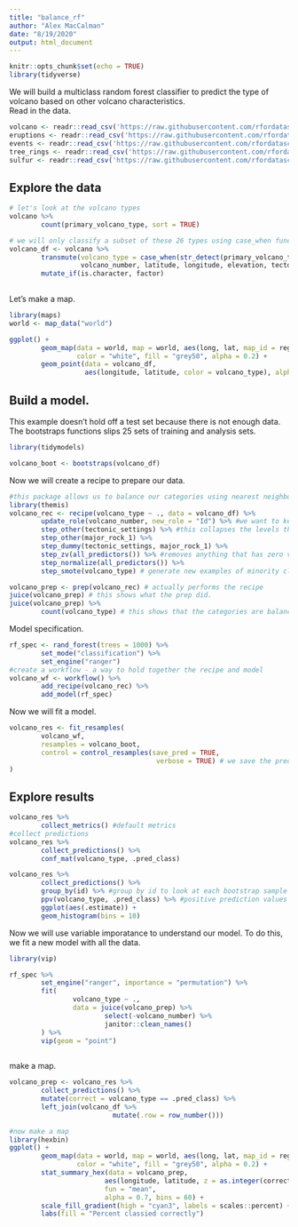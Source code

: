 ```yaml
---
title: "balance_rf"
author: "Alex MacCalman"
date: "8/19/2020"
output: html_document
---
```


```r
knitr::opts_chunk$set(echo = TRUE)
library(tidyverse)
```
We will build a multiclass random forest classifier to predict the type of volcano based on other volcano characteristics.  
Read in the data.  
```r

volcano <- readr::read_csv('https://raw.githubusercontent.com/rfordatascience/tidytuesday/master/data/2020/2020-05-12/volcano.csv')
eruptions <- readr::read_csv('https://raw.githubusercontent.com/rfordatascience/tidytuesday/master/data/2020/2020-05-12/eruptions.csv')
events <- readr::read_csv('https://raw.githubusercontent.com/rfordatascience/tidytuesday/master/data/2020/2020-05-12/events.csv')
tree_rings <- readr::read_csv('https://raw.githubusercontent.com/rfordatascience/tidytuesday/master/data/2020/2020-05-12/tree_rings.csv')
sulfur <- readr::read_csv('https://raw.githubusercontent.com/rfordatascience/tidytuesday/master/data/2020/2020-05-12/sulfur.csv')
```
## Explore the data  
```r
# let's look at the volcano types
volcano %>% 
        count(primary_volcano_type, sort = TRUE)

# we will only classify a subset of these 26 types using case_when function. 
volcano_df <- volcano %>% 
        transmute(volcano_type = case_when(str_detect(primary_volcano_type, "Stratovolcano") ~ "Stratovolcano", str_detect(primary_volcano_type, "Shield") ~ "Shield", TRUE ~ "Other"),
                  volcano_number, latitude, longitude, elevation, tectonic_settings, major_rock_1) %>%
        mutate_if(is.character, factor)
        
```
Let's make a map.  
```r
library(maps)
world <- map_data("world")

ggplot() +
        geom_map(data = world, map = world, aes(long, lat, map_id = region),
                 color = "white", fill = "grey50", alpha = 0.2) + 
        geom_point(data = volcano_df,
                   aes(longitude, latitude, color = volcano_type), alpha = 0.8)
```

## Build a model. 
This example doesn't hold off a test set because there is not enough data. The bootstraps functions slips 25 sets of training and analysis sets.  
```r
library(tidymodels)

volcano_boot <- bootstraps(volcano_df)

```
Now we will create a recipe to prepare our data.  
```r
#this package allows us to balance our categories using nearest neighbors.
library(themis)
volcano_rec <- recipe(volcano_type ~ ., data = volcano_df) %>% 
        update_role(volcano_number, new_role = "Id") %>% #we want to keep volcano_number in the dataset but it is not a predictor or an outcome. This function scopes it out. 
        step_other(tectonic_settings) %>% #this collapses the levels that are not used very much. 
        step_other(major_rock_1) %>% 
        step_dummy(tectonic_settings, major_rock_1) %>% 
        step_zv(all_predictors()) %>% #removes anything that has zero variance
        step_normalize(all_predictors()) %>% 
        step_smote(volcano_type) # generate new examples of minority class using nearest neighbors. Over samples so that it is balanced.

volcano_prep <- prep(volcano_rec) # actually performs the recipe
juice(volcano_prep) # this shows what the prep did.
juice(volcano_prep) %>% 
        count(volcano_type) # this shows that the categories are balanced.
```

Model specification.  
```r
rf_spec <- rand_forest(trees = 1000) %>% 
        set_mode("classification") %>% 
        set_engine("ranger")
#create a workflow - a way to hold together the recipe and model
volcano_wf <- workflow() %>%
        add_recipe(volcano_rec) %>% 
        add_model(rf_spec)
```
Now we will fit a model.  
```r
volcano_res <- fit_resamples(
        volcano_wf,
        resamples = volcano_boot,
        control = control_resamples(save_pred = TRUE, 
                                     verbose = TRUE) # we save the predictions to see which volcanos were predicted or not.
)
```

## Explore results  

```r
volcano_res %>% 
        collect_metrics() #default metrics
#collect predictions
volcano_res %>% 
        collect_predictions() %>% 
        conf_mat(volcano_type, .pred_class)

volcano_res %>% 
        collect_predictions() %>% 
        group_by(id) %>% #group by id to look at each bootstrap sample result
        ppv(volcano_type, .pred_class) %>% #positive prediction values
        ggplot(aes(.estimate)) +
        geom_histogram(bins = 10)
```
Now we will use variable imporatance to understand our model.  To do this, we fit a new model with all the data. 
```r
library(vip)

rf_spec %>% 
        set_engine("ranger", importance = "permutation") %>% 
        fit(
                volcano_type ~ .,
                data = juice(volcano_prep) %>% 
                        select(-volcano_number) %>% 
                        janitor::clean_names()
        ) %>% 
        vip(geom = "point")
        
```
make a map.  
```r
volcano_prep <- volcano_res %>% 
        collect_predictions() %>% 
        mutate(correct = volcano_type == .pred_class) %>% 
        left_join(volcano_df %>% 
                          mutate(.row = row_number()))

#now make a map
library(hexbin)
ggplot() +
        geom_map(data = world, map = world, aes(long, lat, map_id = region),
                 color = "white", fill = "grey50", alpha = 0.2) + 
        stat_summary_hex(data = volcano_prep,
                        aes(longitude, latitude, z = as.integer(correct)),
                        fun = "mean",
                        alpha = 0.7, bins = 60) +
        scale_fill_gradient(high = "cyan3", labels = scales::percent) +
        labs(fill = "Percent classied correctly")
```

